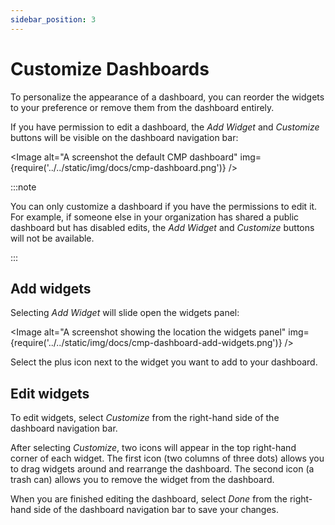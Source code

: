 ```yaml
---
sidebar_position: 3
---
```


# Customize Dashboards

To personalize the appearance of a dashboard, you can reorder the widgets to your preference or remove them from the dashboard entirely.

If you have permission to edit a dashboard, the _Add Widget_ and _Customize_ buttons will be visible on the dashboard navigation bar:


<Image
  alt="A screenshot the default CMP dashboard"
  img={require('../../static/img/docs/cmp-dashboard.png')}
/>

:::note

You can only customize a dashboard if you have the permissions to edit it. For example, if someone else in your organization has shared a public dashboard but has disabled edits, the _Add Widget_ and _Customize_ buttons will not be available.

:::

## Add widgets

Selecting _Add Widget_ will slide open the widgets panel:

<Image
  alt="A screenshot showing the location the widgets panel"
  img={require('../../static/img/docs/cmp-dashboard-add-widgets.png')}
/>

Select the plus icon next to the widget you want to add to your dashboard.

## Edit widgets

To edit widgets, select _Customize_ from the right-hand side of the dashboard navigation bar.

After selecting _Customize_, two icons will appear in the top right-hand corner of each widget. The first icon (two columns of three dots) allows you to drag widgets around and rearrange the dashboard. The second icon (a trash can) allows you to remove the widget from the dashboard.

When you are finished editing the dashboard, select _Done_ from the right-hand side of the dashboard navigation bar to save your changes.
